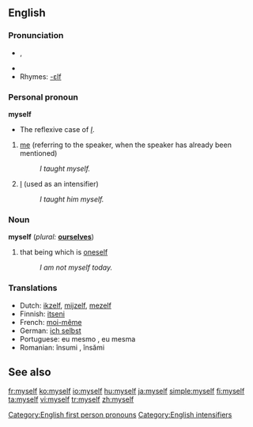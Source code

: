 ==English==

{{rank|certain|sent|keep|271|myself|morning|money|door}}

===Pronunciation===
* {{IPA|/maɪˈsɛɫf/}}, {{SAMPA|/maI"sElf/}}
*{{audio|en-us-myself.ogg|Audio (US)}}
* Rhymes: [[Rhymes:English:-ɛlf|-ɛlf]]

===Personal pronoun===
{{rfc-header|Personal pronoun}}
'''myself'''
*The reflexive case of ''[[I]]''.
# [[me]] (referring to the speaker, when the speaker has already been mentioned)
#:''I taught myself.''
# [[I]] (used as an intensifier)
#:''I taught him myself.''

===Noun===
'''myself'''  (''plural:'' '''[[ourselves]]''')

# that being which is [[oneself]]
#:''I am not myself today.''

===Translations===
{{top}}
*Dutch: [[ikzelf]], [[mijzelf]], [[mezelf]]
*Finnish: [[itseni]]
*French: [[moi-même]]
*German: [[ich selbst]]
*Portuguese: eu mesmo {{m}}, eu mesma {{f}}
*Romanian: însumi {{m}}, însămi {{f}}
{{bottom}}

==See also==
{{English reflexive pronouns}}

[[Category:English first person pronouns]]
[[Category:English intensifiers]]

[[fr:myself]]
[[ko:myself]]
[[io:myself]]
[[hu:myself]]
[[ja:myself]]
[[simple:myself]]
[[fi:myself]]
[[ta:myself]]
[[vi:myself]]
[[tr:myself]]
[[zh:myself]]